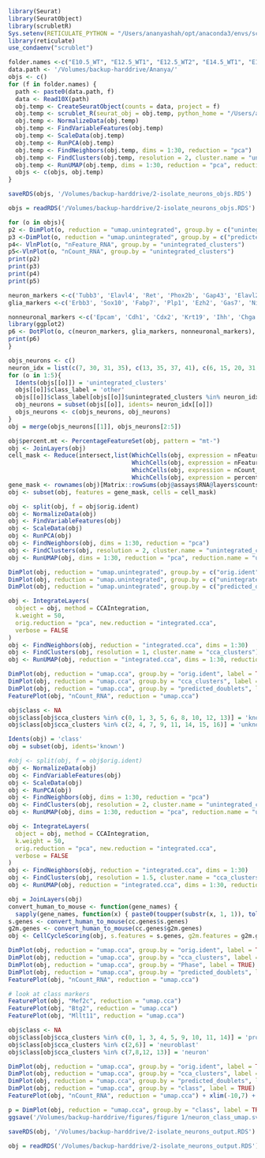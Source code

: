 ```r
library(Seurat)
library(SeuratObject)
library(scrubletR)
Sys.setenv(RETICULATE_PYTHON = "/Users/ananyashah/opt/anaconda3/envs/scrublet/bin/python")
library(reticulate)
use_condaenv("scrublet")

folder.names <-c("E10.5_WT", "E12.5_WT1", "E12.5_WT2", "E14.5_WT1", "E14.5_WT2")
data.path <- '/Volumes/backup-harddrive/Ananya/'
objs <- c()
for (f in folder.names) {
  path <- paste0(data.path, f)
  data <- Read10X(path)
  obj.temp <- CreateSeuratObject(counts = data, project = f)
  obj.temp <- scrublet_R(seurat_obj = obj.temp, python_home = "/Users/ananyashah/opt/anaconda3/envs/scrublet/bin/python" )  
  obj.temp <- NormalizeData(obj.temp)
  obj.temp <- FindVariableFeatures(obj.temp)
  obj.temp <- ScaleData(obj.temp)
  obj.temp <- RunPCA(obj.temp)
  obj.temp <- FindNeighbors(obj.temp, dims = 1:30, reduction = "pca")
  obj.temp <- FindClusters(obj.temp, resolution = 2, cluster.name = "unintegrated_clusters")
  obj.temp <- RunUMAP(obj.temp, dims = 1:30, reduction = "pca", reduction.name = "umap.unintegrated")
  objs <- c(objs, obj.temp)
}
```

```r
saveRDS(objs, '/Volumes/backup-harddrive/2-isolate_neurons_objs.RDS')
```

```r
objs = readRDS('/Volumes/backup-harddrive/2-isolate_neurons_objs.RDS')
```


```r

for (o in objs){
p2 <- DimPlot(o, reduction = "umap.unintegrated", group.by = c("unintegrated_clusters"),label=TRUE)
p3 <-DimPlot(o, reduction = "umap.unintegrated", group.by = c("predicted_doublets"),label=TRUE)
p4<- VlnPlot(o, "nFeature_RNA", group.by = "unintegrated_clusters")
p5<-VlnPlot(o, "nCount_RNA", group.by = "unintegrated_clusters")
print(p2)
print(p3)
print(p4)
print(p5)

neuron_markers <-c('Tubb3', 'Elavl4', 'Ret', 'Phox2b', 'Gap43', 'Elavl2', 'Slc18a3', 'Chat', 'Penk', 'Calb1', 'Calca', 'Calcb', 'Htr3b', 'Nmu', 'Chrnb4', 'Eml5', 'Smpd3', 'Tagln3', 'Snap25', 'Gpr22', 'Gdap1l1', 'Stmn3', 'Chrna3', 'Scg3', 'Syt4', 'Ncan', 'Crmp1', 'Adcyap1r1', 'Elavl3', 'Dlg2', 'Cacna2d', 'Uchl1' )
glia_markers <-c('Erbb3', 'Sox10', 'Fabp7', 'Plp1', 'Ezh2', 'Gas7', 'Nid1', 'Qk', 'Sparc', 'Mest', 'Nfia', 'Wwtr1', 'Gpm6b', 'Rasa3', 'Flrt1', 'Itpripl1', 'Itga4', 'Lama4', 'Postn', 'Ptprz1', 'Pdpn', 'Col18a1', 'Nrcam', 'S100b' )

nonneuronal_markers <-c('Epcam', 'Cdh1', 'Cdx2', 'Krt19', 'Ihh', 'Chga', 'Scgn' ,'Chgb', 'Neurod1', 'Lgr5', 'Axin2', 'Mki67', 'Col1a1', 'Col14a1', 'Cdk1',  'Dek', 'Aurkb', 'Hmmr', 'Myh11', 'Lmod1', 'Cnn1', 'Acta2' )
library(ggplot2)
p6 <- DotPlot(o, c(neuron_markers, glia_markers, nonneuronal_markers), scale.max = 75 , scale = F) + coord_flip() 
print(p6)
}
```

```r
objs_neurons <- c()
neuron_idx = list(c(7, 30, 31, 35), c(13, 35, 37, 41), c(6, 15, 20, 31, 32), c(13, 18, 23, 24, 25, 35), c(6, 19, 30, 35))
for (o in 1:5){
  Idents(objs[[o]]) = 'unintegrated_clusters'
  objs[[o]]$class_label = 'other'
  objs[[o]]$class_label[objs[[o]]$unintegrated_clusters %in% neuron_idx[[o]]] = 'neurons'
  obj_neurons = subset(objs[[o]], idents= neuron_idx[[o]])
  objs_neurons <- c(objs_neurons, obj_neurons)
}
obj = merge(objs_neurons[[1]], objs_neurons[2:5])
```

```r
obj$percent.mt <- PercentageFeatureSet(obj, pattern = "mt-")
obj <- JoinLayers(obj)
cell_mask <- Reduce(intersect,list(WhichCells(obj, expression = nFeature_RNA > 700),
                                   WhichCells(obj, expression = nFeature_RNA < 10000),
                                   WhichCells(obj, expression = nCount_RNA < 50000),
                                   WhichCells(obj, expression = percent.mt <12.5)))
gene_mask <- rownames(obj)[Matrix::rowSums(obj@assays$RNA@layers$counts > 0) > 8]
obj <- subset(obj, features = gene_mask, cells = cell_mask)
```

```r
obj <- split(obj, f = obj$orig.ident)
obj <- NormalizeData(obj)
obj <- FindVariableFeatures(obj)
obj <- ScaleData(obj)
obj <- RunPCA(obj)
obj <- FindNeighbors(obj, dims = 1:30, reduction = "pca")
obj <- FindClusters(obj, resolution = 2, cluster.name = "unintegrated_clusters")
obj <- RunUMAP(obj, dims = 1:30, reduction = "pca", reduction.name = "umap.unintegrated")
```

```r
DimPlot(obj, reduction = "umap.unintegrated", group.by = c("orig.ident"),shuffle=TRUE)
DimPlot(obj, reduction = "umap.unintegrated", group.by = c("unintegrated_clusters"),label=TRUE)
DimPlot(obj, reduction = "umap.unintegrated", group.by = c("predicted_doublets"),label=TRUE)
```

```r
obj <- IntegrateLayers(
  object = obj, method = CCAIntegration,
  k.weight = 50, 
  orig.reduction = "pca", new.reduction = "integrated.cca",
  verbose = FALSE
)
obj <- FindNeighbors(obj, reduction = "integrated.cca", dims = 1:30)
obj <- FindClusters(obj, resolution = 1, cluster.name = "cca_clusters")
obj <- RunUMAP(obj, reduction = "integrated.cca", dims = 1:30, reduction.name = "umap.cca")
```

```r
DimPlot(obj, reduction = "umap.cca", group.by = "orig.ident", label = TRUE)
DimPlot(obj, reduction = "umap.cca", group.by = "cca_clusters", label = TRUE)
DimPlot(obj, reduction = "umap.cca", group.by = "predicted_doublets", label = TRUE)
FeaturePlot(obj, "nCount_RNA", reduction = "umap.cca")
```

```r
obj$class <- NA
obj$class[obj$cca_clusters %in% c(0, 1, 3, 5, 6, 8, 10, 12, 13)] = 'known'
obj$class[obj$cca_clusters %in% c(2, 4, 7, 9, 11, 14, 15, 16)] = 'unknown'
```

```r
Idents(obj) = 'class'
obj = subset(obj, idents='known')
```

```r
#obj <- split(obj, f = obj$orig.ident)
obj <- NormalizeData(obj)
obj <- FindVariableFeatures(obj)
obj <- ScaleData(obj)
obj <- RunPCA(obj)
obj <- FindNeighbors(obj, dims = 1:30, reduction = "pca")
obj <- FindClusters(obj, resolution = 2, cluster.name = "unintegrated_clusters")
obj <- RunUMAP(obj, dims = 1:30, reduction = "pca", reduction.name = "umap.unintegrated")

obj <- IntegrateLayers(
  object = obj, method = CCAIntegration,
  k.weight = 50, 
  orig.reduction = "pca", new.reduction = "integrated.cca",
  verbose = FALSE
)
obj <- FindNeighbors(obj, reduction = "integrated.cca", dims = 1:30)
obj <- FindClusters(obj, resolution = 1.5, cluster.name = "cca_clusters")
obj <- RunUMAP(obj, reduction = "integrated.cca", dims = 1:30, reduction.name = "umap.cca")
```
```r
obj = JoinLayers(obj)
convert_human_to_mouse <- function(gene_names) {
  sapply(gene_names, function(x) { paste0(toupper(substr(x, 1, 1)), tolower(substr(x, 2, nchar(x)))) }) }
s.genes <- convert_human_to_mouse(cc.genes$s.genes)
g2m.genes <- convert_human_to_mouse(cc.genes$g2m.genes)
obj <- CellCycleScoring(obj, s.features = s.genes, g2m.features = g2m.genes, set.ident = FALSE)
```

```r
DimPlot(obj, reduction = "umap.cca", group.by = "orig.ident", label = TRUE)
DimPlot(obj, reduction = "umap.cca", group.by = "cca_clusters", label = TRUE)
DimPlot(obj, reduction = "umap.cca", group.by = "Phase", label = TRUE)
DimPlot(obj, reduction = "umap.cca", group.by = "predicted_doublets", label = TRUE)
FeaturePlot(obj, "nCount_RNA", reduction = "umap.cca")

# look at class markers
FeaturePlot(obj, "Mef2c", reduction = "umap.cca")
FeaturePlot(obj, "Btg2", reduction = "umap.cca")
FeaturePlot(obj, "Mllt11", reduction = "umap.cca")
```

```r
obj$class <- NA
obj$class[obj$cca_clusters %in% c(0, 1, 3, 4, 5, 9, 10, 11, 14)] = 'progenitor'
obj$class[obj$cca_clusters %in% c(2,6)] = 'neuroblast'
obj$class[obj$cca_clusters %in% c(7,8,12, 13)] = 'neuron'
```

```r
DimPlot(obj, reduction = "umap.cca", group.by = "orig.ident", label = TRUE) + xlim(-10,7) + ylim(-8, 9) + coord_equal()
DimPlot(obj, reduction = "umap.cca", group.by = "cca_clusters", label = TRUE) + xlim(-10,7) + ylim(-8, 9) + coord_equal()
DimPlot(obj, reduction = "umap.cca", group.by = "predicted_doublets", label = TRUE) + xlim(-10,7) + ylim(-8, 9) + coord_equal()
DimPlot(obj, reduction = "umap.cca", group.by = "class", label = TRUE) + xlim(-10,7) + ylim(-8, 9) + coord_equal()
FeaturePlot(obj, "nCount_RNA", reduction = "umap.cca") + xlim(-10,7) + ylim(-8, 9) + coord_equal()

p = DimPlot(obj, reduction = "umap.cca", group.by = "class", label = TRUE) + xlim(-10,7) + ylim(-8, 9) + coord_equal() 
ggsave('/Volumes/backup-harddrive/figures/figure 1/neuron_class_umap.svg', plot = p )
```
```r
saveRDS(obj, '/Volumes/backup-harddrive/2-isolate_neurons_output.RDS')
```
```r
obj = readRDS('/Volumes/backup-harddrive/2-isolate_neurons_output.RDS')
```


